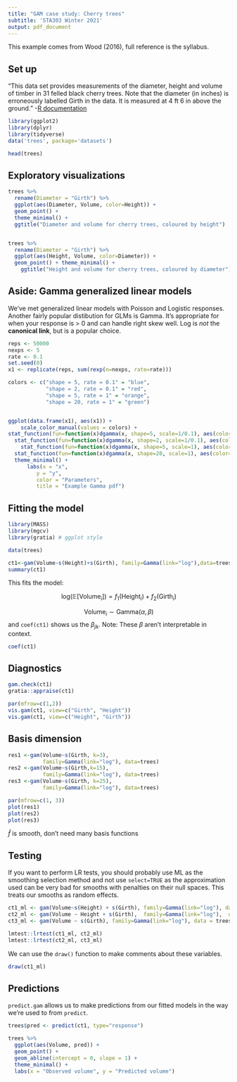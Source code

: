 ```yaml
---
title: "GAM case study: Cherry trees"
subtitle: 'STA303 Winter 2021'
output: pdf_document
---
```


This example comes from Wood (2016), full reference is the syllabus.

## Set up

"This data set provides measurements of the diameter, height and volume of timber in 31 felled black cherry trees. Note that the diameter (in inches) is erroneously labelled Girth in the data. It is measured at 4 ft 6 in above the ground." -[R documentation](https://stat.ethz.ch/R-manual/R-patched/library/datasets/html/trees.html)

```r
library(ggplot2)
library(dplyr)
library(tidyverse)
data('trees', package='datasets')
```

```r
head(trees)
```


## Exploratory visualizations

```r
trees %>% 
  rename(Diameter = "Girth") %>% 
  ggplot(aes(Diameter, Volume, color=Height)) +
  geom_point() + 
  theme_minimal() +
  ggtitle("Diameter and volume for cherry trees, coloured by height")


trees %>% 
  rename(Diameter = "Girth") %>% 
  ggplot(aes(Height, Volume, color=Diameter)) +
  geom_point() + theme_minimal() +
    ggtitle("Height and volume for cherry trees, coloured by diameter")
```


## Aside: Gamma generalized linear models

We've met generalized linear models with Poisson and Logistic responses. Another fairly popular distibution for GLMs is Gamma. It's appropriate for when your response is > 0 and can handle right skew well. Log is _not_ the __canonical link__, but is a popular choice.

```r
reps <- 50000
nexps <- 5
rate <- 0.1
set.seed(0)
x1 <- replicate(reps, sum(rexp(n=nexps, rate=rate)))

colors <- c("shape = 5, rate = 0.1" = "blue", 
            "shape = 2, rate = 0.1" = "red", 
            "shape = 5, rate = 1" = "orange", 
            "shape = 20, rate = 1" = "green")


ggplot(data.frame(x1), aes(x1)) + 
    scale_color_manual(values = colors) +
stat_function(fun=function(x)dgamma(x, shape=5, scale=1/0.1), aes(color="shape = 5, rate = 0.1"), size=1) +
  stat_function(fun=function(x)dgamma(x, shape=2, scale=1/0.1), aes(color="shape = 2, rate = 0.1"), size=1) +
    stat_function(fun=function(x)dgamma(x, shape=5, scale=1), aes(color="shape = 5, rate = 1"), size=1) +
  stat_function(fun=function(x)dgamma(x, shape=20, scale=1), aes(color="shape = 20, rate = 1"), size=1) +
  theme_minimal() +
      labs(x = "x",
         y = "y",
         color = "Parameters",
         title = "Example Gamma pdf") 

```


## Fitting the model

```r
library(MASS)
library(mgcv)
library(gratia) # ggplot style 

data(trees)

ct1<-gam(Volume~s(Height)+s(Girth), family=Gamma(link="log"),data=trees, select=TRUE, method="REML")
summary(ct1)
```

This fits the model:

$$\text{log}(\mathbb{E}[\text{Volume}_i]) = f_1(\text{Height}_i) + f_2(\text{Girth}_i)$$

$$\text{Volume}_i \sim \text{Gamma}(\alpha, \beta)$$ 
and `coef(ct1)` shows us the $\beta_{jk}$. Note: These $\beta$ aren't interpretable in context.

```r
coef(ct1)
```


## Diagnostics

```r
gam.check(ct1)
gratia::appraise(ct1)
```

```r
par(mfrow=c(1,2))
vis.gam(ct1, view=c("Girth", "Height"))
vis.gam(ct1, view=c("Height", "Girth"))
```


## Basis dimension

```r
res1 <-gam(Volume~s(Girth, k=3), 
           family=Gamma(link="log"), data=trees)
res2 <-gam(Volume~s(Girth,k=15),
           family=Gamma(link="log"), data=trees)
res3 <-gam(Volume~s(Girth, k=25),
           family=Gamma(link="log"), data=trees)

par(mfrow=c(1, 3))
plot(res1)
plot(res2)
plot(res3)
```

$\hat f$ is smooth, don't need many basis functions

## Testing

If you want to perform LR tests, you should probably use ML as the smoothing selection method and not use `select=TRUE` as the approximation used can be very bad for smooths with penalties on their null spaces. This treats our smooths as random effects.

```r
ct1_ml <- gam(Volume~s(Height) + s(Girth), family=Gamma(link="log"), data=trees, method="ML")
ct2_ml <- gam(Volume ~ Height + s(Girth),  family=Gamma(link="log"),  data = trees, method = "ML")
ct3_ml <- gam(Volume ~ s(Girth), family=Gamma(link="log"), data = trees, method = "ML")

lmtest::lrtest(ct1_ml, ct2_ml) 
lmtest::lrtest(ct2_ml, ct3_ml)

```

We can use the `draw()` function to make comments about these variables.

```r
draw(ct1_ml)
```


## Predictions

`predict.gam` allows us to make predictions from our fitted models in the way we're used to from `predict`.

```r
trees$pred <- predict(ct1, type="response")

trees %>% 
  ggplot(aes(Volume, pred)) +
  geom_point() +
  geom_abline(intercept = 0, slope = 1) +
  theme_minimal() +
  labs(x = "Observed volume", y = "Predicted volume")

```



